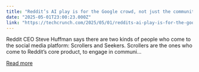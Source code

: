 ```yaml
---
title: "Reddit’s AI play is for the Google crowd, not just the community scrollers"
date: "2025-05-01T23:00:23.000Z"
link: "https://techcrunch.com/2025/05/01/reddits-ai-play-is-for-the-google-crowd-not-just-the-community-scrollers/"
---
```


Reddit CEO Steve Huffman says there are two kinds of people who come to the social media platform: Scrollers and Seekers. Scrollers are the ones who come to Reddit’s core product, to engage in communi...

[Read more](https://techcrunch.com/2025/05/01/reddits-ai-play-is-for-the-google-crowd-not-just-the-community-scrollers/)
